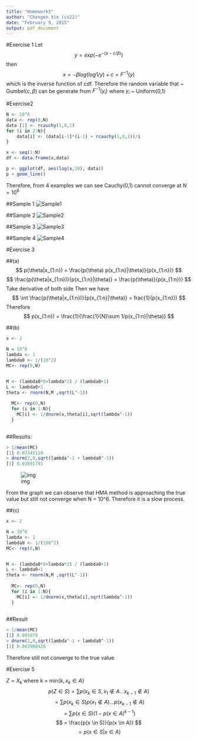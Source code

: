 ```yaml
---
title: "Homework5"
author: "Chengen Xie (cx22)"
date: "February 9, 2015"
output: pdf_document
---
```

#Exercise 1
Let 
$$
y = exp(-e^{-(x-c/\beta)})
$$
then
$$
x = -\beta log(log 1/y) + c = F^{-1}(y)
$$
which is the inverse function of cdf.
Therefore the random variable that ~ Gumbel($c,\beta$) can be generate from $F^{-1}(y_i)$ where $y_i$ ~ Uniform(0,1)


#Exercise2
```r
N <- 10^6
data <- rep(0,N)
data [1] <- rcauchy(1,0,1)
for (i in 2:N){
    data[i] <- (data[i-1]*(i-1) + rcauchy(1,0,1))/i
}

x <- seq(1:N)
df <- data.frame(x,data)

p <- ggplot(df, aes(log(x,10), data))
p + geom_line() 

```
Therefore, from 4 examples we can see Cauchy(0,1) cannot converge at $N = 10^6$

##Sample 1
![Sample1](/Users/Dino/Desktop/Rplot06.jpeg)

##Sample 2
![Sample2](/Users/Dino/Desktop/Rplot07.jpeg)

##Sample 3
![Sample3](/Users/Dino/Desktop/Rplot08.jpeg)

##Sample 4
![Sample4](/Users/Dino/Desktop/Rplot06.jpeg)


#Exercise 3

##(a)
$$
p(\theta|x_{1:n}) = \frac{p(\theta) p(x_{1:n}|\theta)}{p(x_{1:n})}
$$
$$
\frac{p(\theta|x_{1:n})}{p(x_{1:n}|\theta)} = \frac{p(\theta)}{p(x_{1:n})}
$$
Take derivative of both side
Then we have
$$
\int \frac{p(\theta|x_{1:n})}{p(x_{1:n}|\theta)} = frac{1}{p(x_{1:n})}
$$
Therefore
$$
p(x_{1:n}) = \frac{1}{\frac{1}{N}\sum 1/p(x_{1:n}|\theta)}
$$

##(b)
```r
x <- 2

N = 10^6
lambda <- 1
lambda0 <- 1/(10^2)
MC<- rep(0,N)


M <- (lambda0*0+lambda*2) / (lambda0+1)
L <- lambda0+1
theta <- rnorm(N,M ,sqrt(L^-1))
  
  MC<- rep(0,N)
  for (i in 1:N){
    MC[i] <- 1/dnorm(x,theta[i],sqrt(lambda^-1))
  }
 
```

##Results:

```r
> 1/mean(MC)
[1] 0.07345119
> dnorm(2,0,sqrt(lambda^-1 + lambda0^-1))
[1] 0.03891791
```

![img](/Users/Dino/Desktop/Rplot11.jpeg)

From the graph we can observe that HMA method is approaching the true value but still not converge when N = 10^6. Therefore it is a slow process.

##(c)

```r
x <- 2

N = 10^6
lambda <- 1
lambda0 <- 1/(100^2)
MC<- rep(0,N)


M <- (lambda0*0+lambda*2) / (lambda0+1)
L <- lambda0+1
theta <- rnorm(N,M ,sqrt(L^-1))
  
  MC<- rep(0,N)
  for (i in 1:N){
    MC[i] <- 1/dnorm(x,theta[i],sqrt(lambda^-1))
  }
 
```

##Result

```r
> 1/mean(MC)
[1] 0.095079
> dnorm(2,0,sqrt(lambda^-1 + lambda0^-1))
[1] 0.003988426
```
Therefore still not converge to the true value

#Exercise 5

$Z=X_k$ where k = min{$k,x_k \in A$}
$$
p(Z \in S) = \sum p(x_k \in S, x_1 \notin A ... x_{k-1} \notin A)
$$
$$
=\sum p(x_k \in S) p(x_1 \notin A)...p(x_{k-1}\notin A)
$$
$$
=\sum p(x \in S) (1- p(x \in A)^{k-1})
$$
$$
= \frac{p(x \in S)}{p(x \in A)}
$$
$$
= p(x \in S | x \in A)
$$
